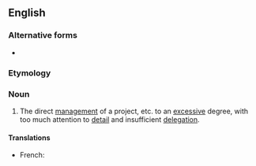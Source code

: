 {{also|micro-management}}
==English==

===Alternative forms===
* {{alter|en|micro-management}}

===Etymology===
{{prefix|en|micro|management}}

===Noun===
{{wikipedia}}
{{en-noun|-}}

# The direct [[management]] of a project, etc. to an [[excessive]] degree, with too much attention to [[detail]] and insufficient [[delegation]].

====Translations====
{{trans-top}}
* French: {{t+|fr|micromanagement|m}}
{{trans-mid}}
{{trans-bottom}}